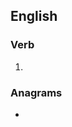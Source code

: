 ==English==

===Verb===
{{head|en|verb form}}

# {{en-past of|slather}}

===Anagrams===
* {{anagrams|en|a=adeehlrst|hard steel|heraldest}}